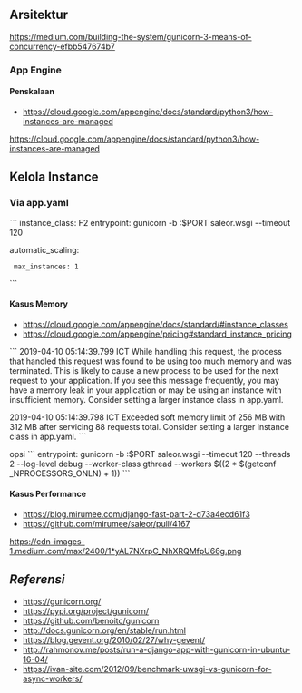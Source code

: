 ==Arsitektur==
[[<img src=https://cdn-images-1.medium.com/max/800/1*39XEUZgpoUUzahu7giTlAw.png>|https://medium.com/building-the-system/gunicorn-3-means-of-concurrency-efbb547674b7]]

===App Engine===
====Penskalaan====
* [[How Instances are Managed|https://cloud.google.com/appengine/docs/standard/python3/how-instances-are-managed]]

[[<img src=https://chetabahana.github.io/images/google/jenis-skala-instance.png>|https://cloud.google.com/appengine/docs/standard/python3/how-instances-are-managed]]
==Kelola Instance==

===Via app.yaml===
```
instance_class: F2
entrypoint: gunicorn -b :$PORT saleor.wsgi --timeout 120

automatic_scaling:
  max_instances: 1
```

====Kasus Memory====
* [[App Engine Standard - Instance classes|https://cloud.google.com/appengine/docs/standard/#instance_classes]]
* [[App Engine Pricing - Standard environment instances|https://cloud.google.com/appengine/pricing#standard_instance_pricing]]
```
2019-04-10 05:14:39.799 ICT
While handling this request, the process that handled this request was found to be using 
too much memory and was terminated. This is likely to cause a new process to be used for 
the next request to your application. If you see this message frequently, you may have a 
memory leak in your application or may be using an instance with insufficient memory. 
Consider setting a larger instance class in app.yaml.

2019-04-10 05:14:39.798 ICT
Exceeded soft memory limit of 256 MB with 312 MB after servicing 88 requests total. 
Consider setting a larger instance class in app.yaml.
```

opsi
```
entrypoint: gunicorn -b :$PORT saleor.wsgi --timeout 120 --threads 2 --log-level debug 
--worker-class gthread --workers $((2 * $(getconf _NPROCESSORS_ONLN) + 1))
```

====Kasus Performance====
* [[Django, fast: part 2|https://blog.mirumee.com/django-fast-part-2-d73a4ecd61f3]]
* [[Add support for Gunicorn|https://github.com/mirumee/saleor/pull/4167]]

[[<img src=https://cdn-images-1.medium.com/max/2400/1*yAL7NXrpC_NhXRQMfpU66g.png>|https://cdn-images-1.medium.com/max/2400/1*yAL7NXrpC_NhXRQMfpU66g.png]]

==''Referensi''==

* https://gunicorn.org/
* https://pypi.org/project/gunicorn/
* https://github.com/benoitc/gunicorn
* http://docs.gunicorn.org/en/stable/run.html
* https://blog.gevent.org/2010/02/27/why-gevent/
* http://rahmonov.me/posts/run-a-django-app-with-gunicorn-in-ubuntu-16-04/
* [[Benchmark uWSGI vs gunicorn for async workers|https://ivan-site.com/2012/09/benchmark-uwsgi-vs-gunicorn-for-async-workers/]]
